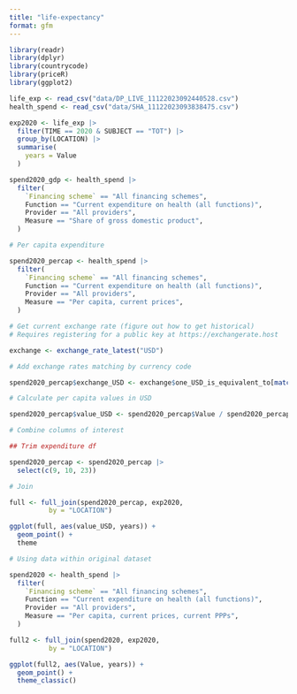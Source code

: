```yaml
---
title: "life-expectancy"
format: gfm
---
```


```r
library(readr)
library(dplyr)
library(countrycode)
library(priceR)
library(ggplot2)
```

```r
life_exp <- read_csv("data/DP_LIVE_11122023092440528.csv")
health_spend <- read_csv("data/SHA_11122023093838475.csv")
```

```r
exp2020 <- life_exp |> 
  filter(TIME == 2020 & SUBJECT == "TOT") |> 
  group_by(LOCATION) |> 
  summarise(
    years = Value
  )

spend2020_gdp <- health_spend |> 
  filter(
    `Financing scheme` == "All financing schemes",
    Function == "Current expenditure on health (all functions)",
    Provider == "All providers",
    Measure == "Share of gross domestic product",
  )
```


```r
# Per capita expenditure

spend2020_percap <- health_spend |> 
  filter(
    `Financing scheme` == "All financing schemes",
    Function == "Current expenditure on health (all functions)",
    Provider == "All providers",
    Measure == "Per capita, current prices",
  )

# Get current exchange rate (figure out how to get historical)
# Requires registering for a public key at https://exchangerate.host

exchange <- exchange_rate_latest("USD") 

# Add exchange rates matching by currency code

spend2020_percap$exchange_USD <- exchange$one_USD_is_equivalent_to[match(spend2020_percap$`Unit Code`, exchange$currency)]

# Calculate per capita values in USD

spend2020_percap$value_USD <- spend2020_percap$Value / spend2020_percap$exchange_USD
```

```r
# Combine columns of interest

## Trim expenditure df

spend2020_percap <- spend2020_percap |> 
  select(c(9, 10, 23))

# Join 

full <- full_join(spend2020_percap, exp2020,
          by = "LOCATION")
```

```r
ggplot(full, aes(value_USD, years)) +
  geom_point() +
  theme
```

```r
# Using data within original dataset

spend2020 <- health_spend |> 
  filter(
    `Financing scheme` == "All financing schemes",
    Function == "Current expenditure on health (all functions)",
    Provider == "All providers",
    Measure == "Per capita, current prices, current PPPs",
  )

full2 <- full_join(spend2020, exp2020,
          by = "LOCATION")

ggplot(full2, aes(Value, years)) +
  geom_point() +
  theme_classic()
```





